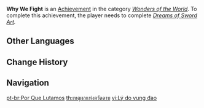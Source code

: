 {{Achievement Infobox
|title        = 
|id           = 81119
|order id     = 1115
|category     = Wonders of the World
|description  = Help [[Nameless|Masanori]] return to his senses.
|requirements = Complete ''[[Dreams of Sword Art]].''
|primogems    = 5
|tracking     = 
|hidden       = 1
|topic        = Nameless
|type         = Quest
}}
'''Why We Fight''' is an [[Achievement]] in the category ''[[Wonders of the World]]''. To complete this achievement, the player needs to complete ''[[Dreams of Sword Art]].''
<!--
==Trivia==

==Video Guides==
{{EVT
|video1   = 
|caption1 = 
}}
-->
==Other Languages==
{{Other Languages
|en      = Why We Fight
|zhs     = 挥刀的理由
|zhs_rm  = Huīdāo de Lǐyóu
|zht     = 揮刀的理由
|zht_rm  = Huīdāo de Lǐyóu
|zh_tl   = Reason for Wielding a Sword
|ja      = 刀を振るう理由
|ja_rm   = Katana wo Furuu Riyuu
|ja_tl   = Reason for Wielding a Sword
|ko      = 검을 쥐는 이유
|ko_rm   = Geom-eul Jwineun Iyu
|ko_tl   = Reason for Wielding a Sword
|es      = Razones para pelear
|es_tl   = 
|fr      = Les raisons du combat
|fr_tl   = The Reasons of the Fight
|ru      = За что мы воюем
|ru_tl   = What Are We Fighting for
|th      = เหตุผลแห่งตวัดดาบ
|th_rm   = 
|th_tl   = 
|vi      = {{tt|Lý do|理由}} vung {{tt|đao|刀}}
|vi_tl   = Reason for Wielding a Sword
|de      = Deshalb kämpfen wir
|de_tl   = Therefore We Fight
|id      = Alasan Bertarung
|id_tl   = Reason for Fighting
|pt      = Por Que Lutamos
|pt_tl   = 
|tr      = Bu Kavga Neden
|tr_tl   = 
|it      = Perché combattiamo
|it_tl   = 
}}

==Change History==
{{Change History|2.0}}
<!--
==References==
{{Reflist}}
-->
==Navigation==
{{Achievement Navbox|Wonders of the World|Quest}}

[[pt-br:Por Que Lutamos]]
[[th:เหตุผลแห่งตวัดดาบ]]
[[vi:Lý do vung đao]]